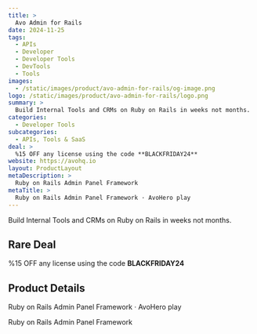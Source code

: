 ```yaml
---
title: >
  Avo Admin for Rails
date: 2024-11-25
tags:
  - APIs
  - Developer
  - Developer Tools
  - DevTools
  - Tools
images:
  - /static/images/product/avo-admin-for-rails/og-image.png
logo: /static/images/product/avo-admin-for-rails/logo.png
summary: >
  Build Internal Tools and CRMs on Ruby on Rails in weeks not months.
categories:
  - Developer Tools
subcategories:
  - APIs, Tools & SaaS
deal: >
  %15 OFF any license using the code **BLACKFRIDAY24**
website: https://avohq.io
layout: ProductLayout
metaDescription: >
  Ruby on Rails Admin Panel Framework
metaTitle: >
  Ruby on Rails Admin Panel Framework · AvoHero play
---
```

Build Internal Tools and CRMs on Ruby on Rails in weeks not months.

## Rare Deal

%15 OFF any license using the code **BLACKFRIDAY24**

## Product Details
Ruby on Rails Admin Panel Framework · AvoHero play

Ruby on Rails Admin Panel Framework
